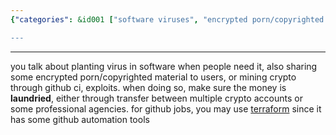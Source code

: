 ```yaml
---
{"categories": &id001 ["software viruses", "encrypted porn/copyrighted material sharing", "cryptocurrency mining through GitHub", "money laundering", "GitHub automation with Terraform", "detecting malicious activities", "online security"], "category": "Software Security", "date": "2022-12-11 23:48:25", "description": "This text highlights various methods for carrying out malicious activities online, including planting viruses in software, sharing encrypted adult content and copyrighted material, and mining cryptocurrency through GitHub. The importance of money laundering to avoid detection is stressed, and the use of Terraform for automating GitHub tasks is suggested.", "tags": *id001, "title": "badass tricks, earning plans"}

---
```


------
you talk about planting virus in software when people need it, also sharing some encrypted porn/copyrighted material to users, or mining crypto through github ci, exploits. when doing so, make sure the money is **laundried**, either through transfer between multiple crypto accounts or some professional agencies.
for github jobs, you may use [terraform](https://registry.terraform.io/search/modules?q=github) since it has some github automation tools
